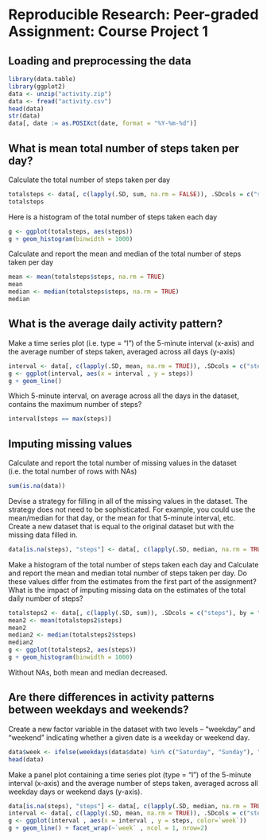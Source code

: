  Reproducible Research: Peer-graded Assignment: Course Project 1
==================================================================

## Loading and preprocessing the data
```r
library(data.table)
library(ggplot2)
data <- unzip("activity.zip")
data <- fread("activity.csv")
head(data)
str(data)
data[, date := as.POSIXct(date, format = "%Y-%m-%d")]
```

## What is mean total number of steps taken per day?
Calculate the total number of steps taken per day
```r
totalsteps <- data[, c(lapply(.SD, sum, na.rm = FALSE)), .SDcols = c("steps"), by = "date"] 
totalsteps
```

Here is a histogram of the total number of steps taken each day
```r
g <- ggplot(totalsteps, aes(steps)) 
g + geom_histogram(binwidth = 1000) 
```

Calculate and report the mean and median of the total number of steps taken per day
```r
mean <- mean(totalsteps$steps, na.rm = TRUE)
mean
median <- median(totalsteps$steps, na.rm = TRUE)
median
```


## What is the average daily activity pattern?
Make a time series plot (i.e. type = "l") of the 5-minute interval (x-axis) and the average number of steps taken, averaged across all days (y-axis)
```r
interval <- data[, c(lapply(.SD, mean, na.rm = TRUE)), .SDcols = c("steps"), by = "interval"] 
g <- ggplot(interval, aes(x = interval , y = steps))
g + geom_line()
```

Which 5-minute interval, on average across all the days in the dataset, contains the maximum number of steps?
```r
interval[steps == max(steps)]
```

## Imputing missing values
Calculate and report the total number of missing values in the dataset (i.e. the total number of rows with NAs)
```r
sum(is.na(data))
```

Devise a strategy for filling in all of the missing values in the dataset. The strategy does not need to be sophisticated. For example, you could use the mean/median for that day, or the mean for that 5-minute interval, etc.
Create a new dataset that is equal to the original dataset but with the missing data filled in.
```r
data[is.na(steps), "steps"] <- data[, c(lapply(.SD, median, na.rm = TRUE)), .SDcols = c("steps")]
```

Make a histogram of the total number of steps taken each day and Calculate and report the mean and median total number of steps taken per day. Do these values differ from the estimates from the first part of the assignment? What is the impact of imputing missing data on the estimates of the total daily number of steps?
```r
totalsteps2 <- data[, c(lapply(.SD, sum)), .SDcols = c("steps"), by = "date"] 
mean2 <- mean(totalsteps2$steps)
mean2
median2 <- median(totalsteps2$steps)
median2
g <- ggplot(totalsteps2, aes(steps)) 
g + geom_histogram(binwidth = 1000) 
```
Without NAs, both mean and median decreased.


## Are there differences in activity patterns between weekdays and weekends?
Create a new factor variable in the dataset with two levels – “weekday” and “weekend” indicating whether a given date is a weekday or weekend day.
```r
data$week <- ifelse(weekdays(data$date) %in% c("Saturday", "Sunday"), "weekend", "weekday")
head(data)
```

Make a panel plot containing a time series plot (type = "l") of the 5-minute interval (x-axis) and the average number of steps taken, averaged across all weekday days or weekend days (y-axis).
```r
data[is.na(steps), "steps"] <- data[, c(lapply(.SD, median, na.rm = TRUE)), .SDcols = c("steps")]
interval <- data[, c(lapply(.SD, mean, na.rm = TRUE)), .SDcols = c("steps"), by = .(interval, `week`)] 
g <- ggplot(interval , aes(x = interval , y = steps, color=`week`)) 
g + geom_line() + facet_wrap(~`week` , ncol = 1, nrow=2)
```